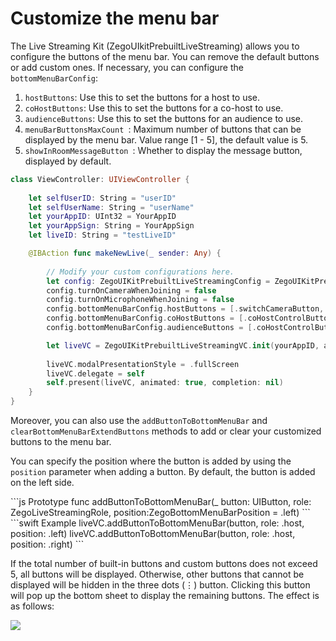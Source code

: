 # Customize the menu bar


The Live Streaming Kit (ZegoUIkitPrebuiltLiveStreaming) allows you to configure the buttons of the menu bar. You can remove the default buttons or add custom ones. If necessary, you can configure the `bottomMenuBarConfig`:

1. `hostButtons`: Use this to set the buttons for a host to use.
2. `coHostButtons`: Use this to set the buttons for a co-host to use.
3. `audienceButtons`: Use this to set the buttons for an audience to use.
4. `menuBarButtonsMaxCount `: Maximum number of buttons that can be displayed by the menu bar. Value range [1 - 5], the default value is 5.
5. `showInRoomMessageButton `: Whether to display the message button, displayed by default.

```swift
class ViewController: UIViewController {
    
    let selfUserID: String = "userID"
    let selfUserName: String = "userName"
    let yourAppID: UInt32 = YourAppID
    let yourAppSign: String = YourAppSign
    let liveID: String = "testLiveID"

    @IBAction func makeNewLive(_ sender: Any) {
        
        // Modify your custom configurations here.
        let config: ZegoUIKitPrebuiltLiveStreamingConfig = ZegoUIKitPrebuiltLiveStreamingConfig.host([ZegoUIKitSignalingPlugin()])
        config.turnOnCameraWhenJoining = false
        config.turnOnMicrophoneWhenJoining = false
        config.bottomMenuBarConfig.hostButtons = [.switchCameraButton,.toggleMicrophoneButton,.toggleCameraButton]
        config.bottomMenuBarConfig.coHostButtons = [.coHostControlButton,.switchCameraButton,.toggleMicrophoneButton,.toggleCameraButton]
        config.bottomMenuBarConfig.audienceButtons = [.coHostControlButton]

        let liveVC = ZegoUIKitPrebuiltLiveStreamingVC.init(yourAppID, appSign: yourAppSign, userID: selfUserID, userName: self.selfUserName ?? "", liveID: liveID, config: config)
        
        liveVC.modalPresentationStyle = .fullScreen
        liveVC.delegate = self
        self.present(liveVC, animated: true, completion: nil)
    }
}
```

Moreover, you can also use the `addButtonToBottomMenuBar` and `clearBottomMenuBarExtendButtons` methods to add or clear your customized buttons to the menu bar. 

You can specify the position where the button is added by using the `position` parameter when adding a button. By default, the button is added on the left side.


<CodeGroup>
```js Prototype
func addButtonToBottomMenuBar(_ button: UIButton, role: ZegoLiveStreamingRole, position:ZegoBottomMenuBarPosition = .left)
```
```swift Example
liveVC.addButtonToBottomMenuBar(button, role: .host, position: .left)
liveVC.addButtonToBottomMenuBar(button, role: .host, position: .right)
```
</CodeGroup>


If the total number of built-in buttons and custom buttons does not exceed 5, all buttons will be displayed.
Otherwise, other buttons that cannot be displayed will be hidden in the three dots (⋮) button. Clicking this button will pop up the bottom sheet to display the remaining buttons. The effect is as follows:

<Frame width="30%" height="auto" caption="">
  <img src="https://doc-media.zego.im/sdk-doc/Pics/ZegoUIKit/live/live_buttom_menu_bar.gif" />
</Frame>
